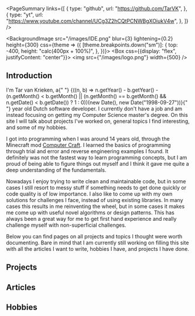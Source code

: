 <PageSummary
    links={[
        {
            type: "github",
            url: "https://github.com/TarVK",
        },
        {
            type: "yt",
            url: "https://www.youtube.com/channel/UCg3Z2hCQtPCNWBgXOiukV4w",
        },
    ]}
/>

<BackgroundImage
    src="/images/IDE.png"
    blur={3}
    lightening={0.2}
    height={300}
    css={theme => ({
        [theme.breakpoints.down("sm")]: {
            top: -400,
            height: "calc(400px + 100%)",
        },
    })}>
    <Box css={{display: "flex", justifyContent: "center"}}>
        <img src={"/images/logo.png"} width={500} />
    </Box>
</BackgroundImage>

## Introduction

<Fragment>
    I'm Tar van Krieken, a{" "}
    {((n, b) =>
        n.getYear() -
        b.getYear() -
        (n.getMonth() < b.getMonth() ||
        (n.getMonth() == b.getMonth() && n.getDate() < b.getDate())
            ? 1
            : 0))(new Date(), new Date("1998-09-27"))}{" "}
    year old Dutch software developer. I currently don't have a job and am
    instead focusing on getting my Computer Science master's degree.
</Fragment> On this site I will talk about projects I've worked on, general topics
I find interesting, and some of my hobbies.

I got into programming when I was around 14 years old, through the Minecraft mod [Computer Craft](https://www.computercraft.info/). I learned the basics of programming through trial and error and reverse engineering examples I found. It definitely was not the fastest way to learn programming concepts, but I am proud of being able to figure things out myself and I think it gave me quite a deep understanding of the fundamentals.

Nowadays I enjoy trying to write clean and maintainable code, but in some cases I still resort to messy stuff if something needs to get done quickly or code quality is of low importance. I also like to come up with my own solutions for challenges I face, instead of using existing libraries. In many cases this results in me reinventing the wheel, but in some cases it makes me come up with useful novel algorithms or design patterns. This has always been a great way for me to get first hand experience and really challenge myself with non-superficial challenges.

Below you can find pages on all projects and topics I thought were worth documenting. Bare in mind that I am currently still working on filling this site with all the articles I want to write, hobbies I have, and projects I have done.

<Spacer />

## Projects

<PagesCategory category="projects" />
<Spacer />

## Articles

<PagesCategory category="articles" />
<Spacer />

## Hobbies

<PagesCategory category="hobbies" />
